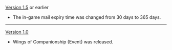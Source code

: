 {{Change History/Header}}
[[Version 1.5]] or earlier
* The in-game mail expiry time was changed from 30 days to 365 days.
----
[[Version 1.0]]
* Wings of Companionship (Event) was released.